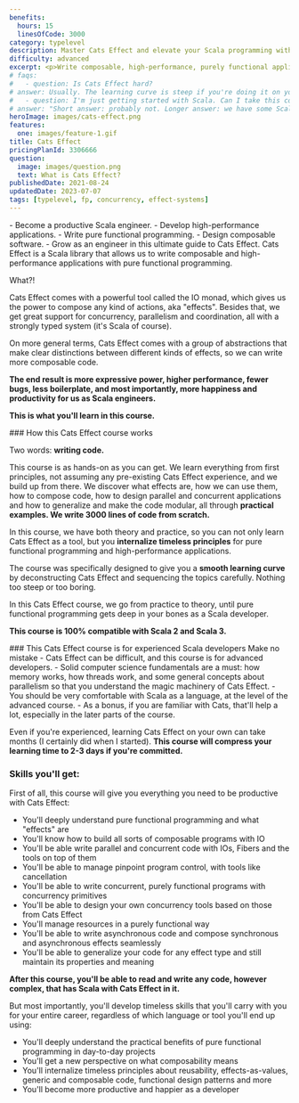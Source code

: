 ```yaml
---
benefits:
  hours: 15
  linesOfCode: 3000
category: typelevel
description: Master Cats Effect and elevate your Scala programming with our course focused on writing composable, high-performance, purely functional applications. Learn to leverage one of the most powerful libraries in the Scala ecosystem to enhance your coding productivity and effectiveness.
difficulty: advanced
excerpt: <p>Write composable, high-performance, purely functional applications and boost your productivity with Cats Effect, one of the most powerful libraries for Scala</p>
# faqs:
#   - question: Is Cats Effect hard?
# answer: Usually. The learning curve is steep if you're doing it on your own. That's why I made this course, to compress your learning time to just a couple of days, with a smooth progression and lots of practice.
#   - question: I'm just getting started with Scala. Can I take this course?
# answer: "Short answer: probably not. Longer answer: we have some Scala starter code at the beginning of the course, but that won't replace the kind of experience we need for this course. I recommend you check out the Scala essentials and advanced courses first before coming back here."
heroImage: images/cats-effect.png
features:
  one: images/feature-1.gif
title: Cats Effect
pricingPlanId: 3306666
question:
  image: images/question.png
  text: What is Cats Effect?
publishedDate: 2021-08-24
updatedDate: 2023-07-07
tags: [typelevel, fp, concurrency, effect-systems]
---
```



<CourseLayout>
<Fragment slot="goal">
- Become a productive Scala engineer.
- Develop high-performance applications.
- Write pure functional programming.
- Design composable software.
- Grow as an engineer in this ultimate guide to Cats Effect.

</Fragment>
<Fragment slot="question">
Cats Effect is a Scala library that allows us to write composable and high-performance applications with pure functional programming.

What?!

Cats Effect comes with a powerful tool called the IO monad, which gives us the power to compose any kind of actions, aka "effects". Besides that, we get great support for concurrency, parallelism and coordination, all with a strongly typed system (it's Scala of course).

On more general terms, Cats Effect comes with a group of abstractions that make clear distinctions between different kinds of effects, so we can write more composable code.

**The end result is more expressive power, higher performance, fewer bugs, less boilerplate, and most importantly, more happiness and productivity for us as Scala engineers.**

**This is what you'll learn in this course.**

</Fragment>
<Fragment slot="feature1">
### How this Cats Effect course works

Two words: **writing code.**

This course is as hands-on as you can get. We learn everything from first principles, not assuming any pre-existing Cats Effect experience, and we build up from there. We discover what effects are, how we can use them, how to compose code, how to design parallel and concurrent applications and how to generalize and make the code modular, all through **practical examples. We write 3000 lines of code from scratch.**

In this course, we have both theory and practice, so you can not only learn Cats Effect as a tool, but you **internalize timeless principles** for pure functional programming and high-performance applications.

The course was specifically designed to give you a **smooth learning curve** by deconstructing Cats Effect and sequencing the topics carefully. Nothing too steep or too boring.

In this Cats Effect course, we go from practice to theory, until pure functional programming gets deep in your bones as a Scala developer.

**This course is 100% compatible with Scala 2 and Scala 3.**

</Fragment>
<Fragment slot="skills">
### This Cats Effect course is for experienced Scala developers
Make no mistake - Cats Effect can be difficult, and this course is for advanced developers.
- Solid computer science fundamentals are a must: how memory works, how threads work, and some general concepts about parallelism so that you understand the magic machinery of Cats Effect.
- You should be very comfortable with Scala as a language, at the level of the advanced course.
- As a bonus, if you are familiar with Cats, that'll help a lot, especially in the later parts of the course.

Even if you're experienced, learning Cats Effect on your own can take months (I certainly did when I started). **This course will compress your learning time to 2-3 days if you're committed.**

### Skills you'll get:

First of all, this course will give you everything you need to be productive with Cats Effect:

- You'll deeply understand pure functional programming and what "effects" are
- You'll know how to build all sorts of composable programs with IO
- You'll be able write parallel and concurrent code with IOs, Fibers and the tools on top of them
- You'll be able to manage pinpoint program control, with tools like cancellation
- You'll be able to write concurrent, purely functional programs with concurrency primitives
- You'll be able to design your own concurrency tools based on those from Cats Effect
- You'll manage resources in a purely functional way
- You'll be able to write asynchronous code and compose synchronous and asynchronous effects seamlessly
- You'll be able to generalize your code for any effect type and still maintain its properties and meaning

**After this course, you'll be able to read and write any code, however complex, that has Scala with Cats Effect in it.**

But most importantly, you'll develop timeless skills that you'll carry with you for your entire career, regardless of which language or tool you'll end up using:

- You'll deeply understand the practical benefits of pure functional programming in day-to-day projects
- You'll get a new perspective on what composability means
- You'll internalize timeless principles about reusability, effects-as-values, generic and composable code, functional design patterns and more
- You'll become more productive and happier as a developer

</Fragment>
</CourseLayout>
